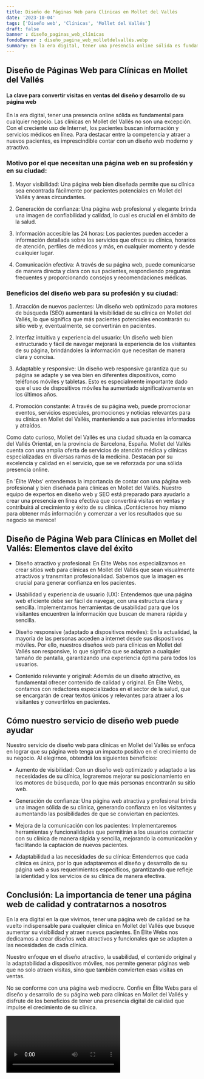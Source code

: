 ```yaml
---
title: Diseño de Páginas Web para Clínicas en Mollet del Vallés
date: '2023-10-04'
tags: ['Diseño web', 'Clínicas', 'Mollet del Vallés']
draft: false
banner : diseño_paginas_web_clínicas
fondoBanner : diseño_pagina_web_molletdelvallés.webp
summary: En la era digital, tener una presencia online sólida es fundamental para cualquier negocio. Las clínicas en Mollet del Vallés no son una excepción. Con el creciente uso de Internet, los pacientes buscan información y servicios médicos en línea. Para destacar entre la competencia y atraer a nuevos pacientes, es imprescindible contar con un diseño web moderno y atractivo.
---
```


## Diseño de Páginas Web para Clínicas en Mollet del Vallés

#### La clave para convertir visitas en ventas del diseño y desarrollo de su página web

En la era digital, tener una presencia online sólida es fundamental para cualquier negocio. Las clínicas en Mollet del Vallés no son una excepción. Con el creciente uso de Internet, los pacientes buscan información y servicios médicos en línea. Para destacar entre la competencia y atraer a nuevos pacientes, es imprescindible contar con un diseño web moderno y atractivo.

### Motivo por el que necesitan una página web en su profesión y en su ciudad:

1. Mayor visibilidad: Una página web bien diseñada permite que su clínica sea encontrada fácilmente por pacientes potenciales en Mollet del Vallés y áreas circundantes.

2. Generación de confianza: Una página web profesional y elegante brinda una imagen de confiabilidad y calidad, lo cual es crucial en el ámbito de la salud.

3. Información accesible las 24 horas: Los pacientes pueden acceder a información detallada sobre los servicios que ofrece su clínica, horarios de atención, perfiles de médicos y más, en cualquier momento y desde cualquier lugar.

4. Comunicación efectiva: A través de su página web, puede comunicarse de manera directa y clara con sus pacientes, respondiendo preguntas frecuentes y proporcionando consejos y recomendaciones médicas.

### Beneficios del diseño web para su profesión y su ciudad:

1. Atracción de nuevos pacientes: Un diseño web optimizado para motores de búsqueda (SEO) aumentará la visibilidad de su clínica en Mollet del Vallés, lo que significa que más pacientes potenciales encontrarán su sitio web y, eventualmente, se convertirán en pacientes.

2. Interfaz intuitiva y experiencia del usuario: Un diseño web bien estructurado y fácil de navegar mejorará la experiencia de los visitantes de su página, brindándoles la información que necesitan de manera clara y concisa.

3. Adaptable y responsive: Un diseño web responsive garantiza que su página se adapte y se vea bien en diferentes dispositivos, como teléfonos móviles y tabletas. Esto es especialmente importante dado que el uso de dispositivos móviles ha aumentado significativamente en los últimos años.

4. Promoción constante: A través de su página web, puede promocionar eventos, servicios especiales, promociones y noticias relevantes para su clínica en Mollet del Vallés, manteniendo a sus pacientes informados y atraídos.

Como dato curioso, Mollet del Vallés es una ciudad situada en la comarca del Vallés Oriental, en la provincia de Barcelona, España. Mollet del Vallés cuenta con una amplia oferta de servicios de atención médica y clínicas especializadas en diversas ramas de la medicina. Destacan por su excelencia y calidad en el servicio, que se ve reforzada por una sólida presencia online.

En 'Élite Webs' entendemos la importancia de contar con una página web profesional y bien diseñada para clínicas en Mollet del Vallés. Nuestro equipo de expertos en diseño web y SEO está preparado para ayudarlo a crear una presencia en línea efectiva que convertirá visitas en ventas y contribuirá al crecimiento y éxito de su clínica. ¡Contáctenos hoy mismo para obtener más información y comenzar a ver los resultados que su negocio se merece!

<GifSeo />

<Cta />

## Diseño de Página Web para Clínicas en Mollet del Vallés: Elementos clave del éxito

- Diseño atractivo y profesional: En Élite Webs nos especializamos en crear sitios web para clínicas en Mollet del Vallés que sean visualmente atractivos y transmitan profesionalidad. Sabemos que la imagen es crucial para generar confianza en los pacientes.

- Usabilidad y experiencia de usuario (UX): Entendemos que una página web eficiente debe ser fácil de navegar, con una estructura clara y sencilla. Implementamos herramientas de usabilidad para que los visitantes encuentren la información que buscan de manera rápida y sencilla.

- Diseño responsive (adaptado a dispositivos móviles): En la actualidad, la mayoría de las personas acceden a internet desde sus dispositivos móviles. Por ello, nuestros diseños web para clínicas en Mollet del Vallés son responsive, lo que significa que se adaptan a cualquier tamaño de pantalla, garantizando una experiencia óptima para todos los usuarios.

- Contenido relevante y original: Además de un diseño atractivo, es fundamental ofrecer contenido de calidad y original. En Élite Webs, contamos con redactores especializados en el sector de la salud, que se encargarán de crear textos únicos y relevantes para atraer a los visitantes y convertirlos en pacientes.

## Cómo nuestro servicio de diseño web puede ayudar

Nuestro servicio de diseño web para clínicas en Mollet del Vallés se enfoca en lograr que su página web tenga un impacto positivo en el crecimiento de su negocio. Al elegirnos, obtendrá los siguientes beneficios:

- Aumento de visibilidad: Con un diseño web optimizado y adaptado a las necesidades de su clínica, lograremos mejorar su posicionamiento en los motores de búsqueda, por lo que más personas encontrarán su sitio web.

- Generación de confianza: Una página web atractiva y profesional brinda una imagen sólida de su clínica, generando confianza en los visitantes y aumentando las posibilidades de que se conviertan en pacientes.

- Mejora de la comunicación con los pacientes: Implementaremos herramientas y funcionalidades que permitirán a los usuarios contactar con su clínica de manera rápida y sencilla, mejorando la comunicación y facilitando la captación de nuevos pacientes.

- Adaptabilidad a las necesidades de su clínica: Entendemos que cada clínica es única, por lo que adaptaremos el diseño y desarrollo de su página web a sus requerimientos específicos, garantizando que refleje la identidad y los servicios de su clínica de manera efectiva.

## Conclusión: La importancia de tener una página web de calidad y contratarnos a nosotros

En la era digital en la que vivimos, tener una página web de calidad se ha vuelto indispensable para cualquier clínica en Mollet del Vallés que busque aumentar su visibilidad y atraer nuevos pacientes. En Élite Webs nos dedicamos a crear diseños web atractivos y funcionales que se adapten a las necesidades de cada clínica.

Nuestro enfoque en el diseño atractivo, la usabilidad, el contenido original y la adaptabilidad a dispositivos móviles, nos permite generar páginas web que no solo atraen visitas, sino que también convierten esas visitas en ventas.

No se conforme con una página web mediocre. Confíe en Élite Webs para el diseño y desarrollo de su página web para clínicas en Mollet del Vallés y disfrute de los beneficios de tener una presencia digital de calidad que impulse el crecimiento de su clínica.

<Video />

<CtaBot job='Clínicas' city='Mollet del Vallés'/>

<Gmaps query='Mollet del Vallés+españa+maps' />
